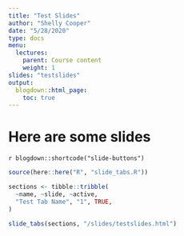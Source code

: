 ```yaml
---
title: "Test Slides"
author: "Shelly Cooper"
date: "5/28/2020"
type: docs
menu:
  lectures:
    parent: Course content
    weight: 1
slides: "testslides"
output:
  blogdown::html_page:
    toc: true
---
```


# Here are some slides

`r blogdown::shortcode("slide-buttons")`

```r

source(here::here("R", "slide_tabs.R"))

sections <- tibble::tribble(
  ~name, ~slide, ~active,
  "Test Tab Name", "1", TRUE,
)

slide_tabs(sections, "/slides/testslides.html")
```

